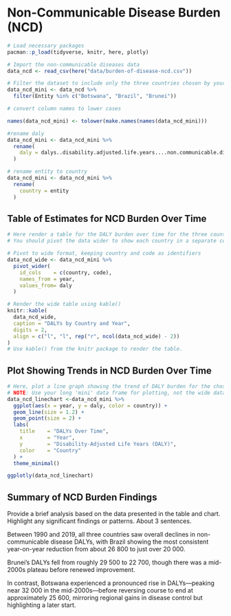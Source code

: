 # Non-Communicable Disease Burden (NCD)

```r
# Load necessary packages
pacman::p_load(tidyverse, knitr, here, plotly)

# Import the non-communicable diseases data
data_ncd <- read_csv(here("data/burden-of-disease-ncd.csv"))
```

```r
# Filter the dataset to include only the three countries chosen by your group.
data_ncd_mini <- data_ncd %>%
  filter(Entity %in% c("Botswana", "Brazil", "Brunei"))

# convert column names to lower cases

names(data_ncd_mini) <- tolower(make.names(names(data_ncd_mini)))

#rename daly
data_ncd_mini <- data_ncd_mini %>%
  rename(
    daly = dalys..disability.adjusted.life.years....non.communicable.diseases...sex..both...age..age.standardized..rate.
  )

# rename entity to country
data_ncd_mini <- data_ncd_mini %>%
  rename(
    country = entity
  )

```



## Table of Estimates for NCD Burden Over Time

```r
# Here render a table for the DALY burden over time for the three countries. 
# You should pivot the data wider to show each country in a separate column.

# Pivot to wide format, keeping country and code as identifiers
data_ncd_wide <- data_ncd_mini %>%
  pivot_wider(
    id_cols    = c(country, code),
    names_from = year,
    values_from= daly
  )

# Render the wide table using kable()
knitr::kable(
  data_ncd_wide,
  caption = "DALYs by Country and Year",
  digits = 2,
  align = c("l", "l", rep("r", ncol(data_ncd_wide) - 2))
)
# Use kable() from the knitr package to render the table.
```

## Plot Showing Trends in NCD Burden Over Time

```r
# Here, plot a line graph showing the trend of DALY burden for the chosen countries over time. You can use ggplot2 to create this plot. Each country's line should be a different color.
# NOTE: Use your long 'mini' data frame for plotting, not the wide data used for the table. 
data_ncd_linechart <-data_ncd_mini %>%
  ggplot(aes(x = year, y = daly, color = country)) +
  geom_line(size = 1.2) +
  geom_point(size = 2) +
  labs(
    title    = "DALYs Over Time",
    x        = "Year",
    y        = "Disability-Adjusted Life Years (DALY)",
    color    = "Country"
  ) +
  theme_minimal()

ggplotly(data_ncd_linechart)
```

## Summary of NCD Burden Findings

Provide a brief analysis based on the data presented in the table and chart. Highlight any significant findings or patterns. About 3 sentences.

Between 1990 and 2019, all three countries saw overall declines in non-communicable disease DALYs, with Brazil showing the most consistent year-on-year reduction from about 26 800 to just over 20 000. 

Brunei’s DALYs fell from roughly 29 500 to 22 700, though there was a mid-2000s plateau before renewed improvement. 

In contrast, Botswana experienced a pronounced rise in DALYs—peaking near 32 000 in the mid-2000s—before reversing course to end at approximately 25 600, mirroring regional gains in disease control but highlighting a later start.
